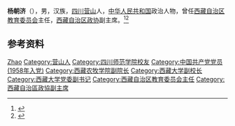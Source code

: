 '''杨朝济'''（{{bd|1932年|}}），男，汉族，[[四川|四川]][[营山|营山]]人，[[中华人民共和国|中华人民共和国]]政治人物，曾任[[西藏自治区教育委员会|西藏自治区教育委员会]]主任，[[西藏自治区政协|西藏自治区政协]]副主席。<ref>{{Cite book|title=中国共产党名人录|author=于俊道主编|publisher=四川人民出版社|year=1997|isbn=|location=成都|pages=}}</ref><ref>{{Cite book|title=中华人民共和国职官志|author=何虎生, 李耀东, 向常福主编|publisher=中国社会出版社|year=2003|isbn=9787800883934|location=北京|pages=}}</ref>

== 参考资料 ==
{{reflist}}

{{中国人物小作品}}

{{Authority control}}
{{DEFAULTSORT:Yang杨}}
[[Category:杨姓|Zhao]]
[[Category:营山人|Category:营山人]]
[[Category:四川师范学院校友|Category:四川师范学院校友]]
[[Category:中国共产党党员_(1958年入党)|Category:中国共产党党员 (1958年入党)]]
[[Category:西藏农牧学院副院长|Category:西藏农牧学院副院长]]
[[Category:西藏大学副校长|Category:西藏大学副校长]]
[[Category:西藏大学党委副书记|Category:西藏大学党委副书记]]
[[Category:西藏自治区教育委员会主任|Category:西藏自治区教育委员会主任]]
[[Category:西藏自治區政協副主席|Category:西藏自治區政協副主席]]